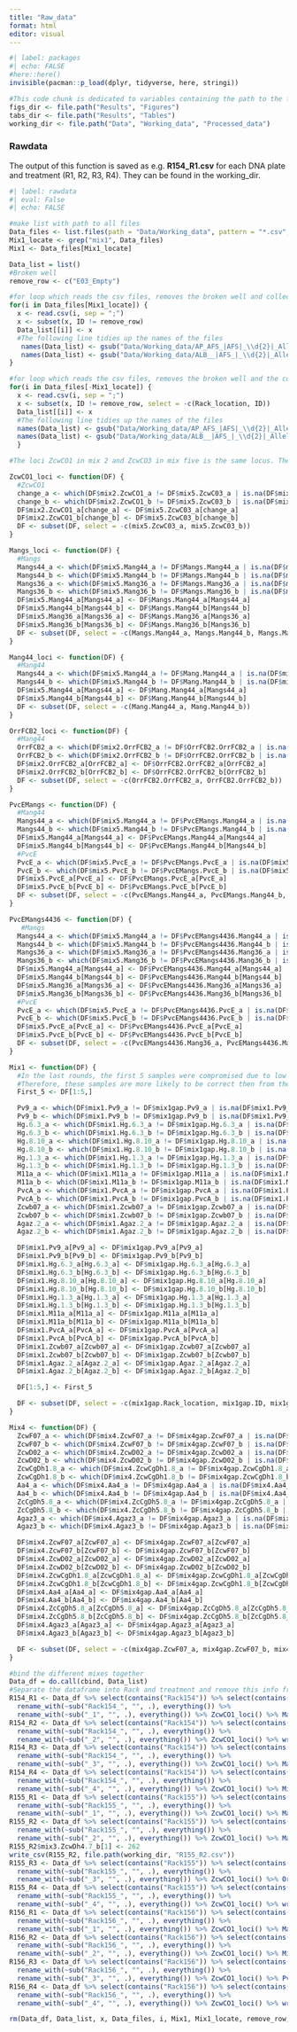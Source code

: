 ```yaml
---
title: "Raw_data"
format: html
editor: visual
---
```


```r
#| label: packages
#| echo: FALSE
#here::here()
invisible(pacman::p_load(dplyr, tidyverse, here, stringi))

#This code chunk is dedicated to variables containing the path to the folder related to the project. 
figs_dir <- file.path("Results", "Figures")
tabs_dir <- file.path("Results", "Tables")
working_dir <- file.path("Data", "Working_data", "Processed_data")
```

### Rawdata
The output of this function is saved as e.g. **R154_R1.csv** for each DNA plate and treatment (R1, R2, R3, R4). They can be found in the working_dir. 
```r
#| label: rawdata
#| eval: False
#| echo: FALSE

#make list with path to all files
Data_files <- list.files(path = "Data/Working_data", pattern = "*.csv", full.names = T)
Mix1_locate <- grep("mix1", Data_files)
Mix1 <- Data_files[Mix1_locate]

Data_list = list()
#Broken well
remove_row <- c("E03_Empty")

#for loop which reads the csv files, removes the broken well and collects the dataframes in one list for mix 1
for(i in Data_files[Mix1_locate]) {
  x <- read.csv(i, sep = ";")
  x <- subset(x, ID != remove_row)
  Data_list[[i]] <- x
  #The following line tidies up the names of the files
   names(Data_list) <- gsub("Data/Working_data/AP_AFS_|AFS|_\\d{2}|_AlleleReport.csv", "", names(Data_list))
   names(Data_list) <- gsub("Data/Working_data/ALB__|AFS_|_\\d{2}|_AlleleReport.csv", "", names(Data_list))
}

#for loop which reads the csv files, removes the broken well and the columns 'rack_location' and 'id' and collects the dataframes in one list for other mixes than mix one.
for(i in Data_files[-Mix1_locate]) {
  x <- read.csv(i, sep = ";")
  x <- subset(x, ID != remove_row, select = -c(Rack_location, ID))
  Data_list[[i]] <- x
  #The following line tidies up the names of the files
  names(Data_list) <- gsub("Data/Working_data/AP_AFS_|AFS|_\\d{2}|_AlleleReport.csv", "", names(Data_list))
  names(Data_list) <- gsub("Data/Working_data/ALB__|AFS_|_\\d{2}|_AlleleReport.csv", "", names(Data_list))
  }

#The loci ZcwCO1 in mix 2 and ZcwCO3 in mix five is the same locus. Therefore, they need to be merged and the second version removed

ZcwCO1_loci <- function(DF) {
  #ZcwCO1
  change_a <- which(DF$mix2.ZcwCO1_a != DF$mix5.ZcwC03_a | is.na(DF$mix2.ZcwCO1_a) == T)
  change_b <- which(DF$mix2.ZcwCO1_b != DF$mix5.ZcwC03_b | is.na(DF$mix2.ZcwCO1_b) == T)
  DF$mix2.ZcwCO1_a[change_a] <- DF$mix5.ZcwC03_a[change_a]
  DF$mix2.ZcwCO1_b[change_b] <- DF$mix5.ZcwC03_b[change_b]
  DF <- subset(DF, select = -c(mix5.ZcwC03_a, mix5.ZcwC03_b))
}

Mangs_loci <- function(DF) {
  #Mangs
  Mangs44_a <- which(DF$mix5.Mang44_a != DF$Mangs.Mang44_a | is.na(DF$mix5.Mang44_a) == T)
  Mangs44_b <- which(DF$mix5.Mang44_b != DF$Mangs.Mang44_b | is.na(DF$mix5.Mang44_b) == T)
  Mangs36_a <- which(DF$mix5.Mang36_a != DF$Mangs.Mang36_a | is.na(DF$mix5.Mang36_a) == T)
  Mangs36_b <- which(DF$mix5.Mang36_b != DF$Mangs.Mang36_b | is.na(DF$mix5.Mang36_b) == T)
  DF$mix5.Mang44_a[Mangs44_a] <- DF$Mangs.Mang44_a[Mangs44_a]
  DF$mix5.Mang44_b[Mangs44_b] <- DF$Mangs.Mang44_b[Mangs44_b]
  DF$mix5.Mang36_a[Mangs36_a] <- DF$Mangs.Mang36_a[Mangs36_a]
  DF$mix5.Mang36_b[Mangs36_b] <- DF$Mangs.Mang36_b[Mangs36_b]
  DF <- subset(DF, select = -c(Mangs.Mang44_a, Mangs.Mang44_b, Mangs.Mang36_a, Mangs.Mang36_b))
}

Mang44_loci <- function(DF) {
  #Mang44
  Mangs44_a <- which(DF$mix5.Mang44_a != DF$Mang.Mang44_a | is.na(DF$mix5.Mang44_a) == T)
  Mangs44_b <- which(DF$mix5.Mang44_b != DF$Mang.Mang44_b | is.na(DF$mix5.Mang44_b) == T)
  DF$mix5.Mang44_a[Mangs44_a] <- DF$Mang.Mang44_a[Mangs44_a]
  DF$mix5.Mang44_b[Mangs44_b] <- DF$Mang.Mang44_b[Mangs44_b]
  DF <- subset(DF, select = -c(Mang.Mang44_a, Mang.Mang44_b))
}

OrrFCB2_loci <- function(DF) {
  #Mang44
  OrrFCB2_a <- which(DF$mix2.OrrFCB2_a != DF$OrrFCB2.OrrFCB2_a | is.na(DF$mix2.OrrFCB2_a) == T)
  OrrFCB2_b <- which(DF$mix2.OrrFCB2_b != DF$OrrFCB2.OrrFCB2_b | is.na(DF$mix2.OrrFCB2_b) == T)
  DF$mix2.OrrFCB2_a[OrrFCB2_a] <- DF$OrrFCB2.OrrFCB2_a[OrrFCB2_a]
  DF$mix2.OrrFCB2_b[OrrFCB2_b] <- DF$OrrFCB2.OrrFCB2_b[OrrFCB2_b]
  DF <- subset(DF, select = -c(OrrFCB2.OrrFCB2_a, OrrFCB2.OrrFCB2_b))
}

PvcEMangs <- function(DF) {
  #Mang44
  Mangs44_a <- which(DF$mix5.Mang44_a != DF$PvcEMangs.Mang44_a | is.na(DF$mix5.Mang44_a) == T)
  Mangs44_b <- which(DF$mix5.Mang44_b != DF$PvcEMangs.Mang44_b | is.na(DF$mix5.Mang44_b) == T)
  DF$mix5.Mang44_a[Mangs44_a] <- DF$PvcEMangs.Mang44_a[Mangs44_a]
  DF$mix5.Mang44_b[Mangs44_b] <- DF$PvcEMangs.Mang44_b[Mangs44_b]
  #PvcE
  PvcE_a <- which(DF$mix5.PvcE_a != DF$PvcEMangs.PvcE_a | is.na(DF$mix5.PvcE_a) == T)
  PvcE_b <- which(DF$mix5.PvcE_b != DF$PvcEMangs.PvcE_b | is.na(DF$mix5.PvcE_b) == T)
  DF$mix5.PvcE_a[PvcE_a] <- DF$PvcEMangs.PvcE_a[PvcE_a]
  DF$mix5.PvcE_b[PvcE_b] <- DF$PvcEMangs.PvcE_b[PvcE_b]
  DF <- subset(DF, select = -c(PvcEMangs.Mang44_a, PvcEMangs.Mang44_b, PvcEMangs.PvcE_a, PvcEMangs.PvcE_b))
}

PvcEMangs4436 <- function(DF) {
   #Mangs
  Mangs44_a <- which(DF$mix5.Mang44_a != DF$PvcEMangs4436.Mang44_a | is.na(DF$mix5.Mang44_a) == T)
  Mangs44_b <- which(DF$mix5.Mang44_b != DF$PvcEMangs4436.Mang44_b | is.na(DF$mix5.Mang44_b) == T)
  Mangs36_a <- which(DF$mix5.Mang36_a != DF$PvcEMangs4436.Mang36_a | is.na(DF$mix5.Mang36_a) == T)
  Mangs36_b <- which(DF$mix5.Mang36_b != DF$PvcEMangs4436.Mang36_b | is.na(DF$mix5.Mang36_b) == T)
  DF$mix5.Mang44_a[Mangs44_a] <- DF$PvcEMangs4436.Mang44_a[Mangs44_a]
  DF$mix5.Mang44_b[Mangs44_b] <- DF$PvcEMangs4436.Mang44_b[Mangs44_b]
  DF$mix5.Mang36_a[Mangs36_a] <- DF$PvcEMangs4436.Mang36_a[Mangs36_a]
  DF$mix5.Mang36_b[Mangs36_b] <- DF$PvcEMangs4436.Mang36_b[Mangs36_b]
  #PvcE
  PvcE_a <- which(DF$mix5.PvcE_a != DF$PvcEMangs4436.PvcE_a | is.na(DF$mix5.PvcE_a) == T)
  PvcE_b <- which(DF$mix5.PvcE_b != DF$PvcEMangs4436.PvcE_b | is.na(DF$mix5.PvcE_b) == T)
  DF$mix5.PvcE_a[PvcE_a] <- DF$PvcEMangs4436.PvcE_a[PvcE_a]
  DF$mix5.PvcE_b[PvcE_b] <- DF$PvcEMangs4436.PvcE_b[PvcE_b]
  DF <- subset(DF, select = -c(PvcEMangs4436.Mang36_a, PvcEMangs4436.Mang36_b, PvcEMangs4436.Mang44_a, PvcEMangs4436.Mang44_b, PvcEMangs4436.PvcE_a, PvcEMangs4436.PvcE_b))
}

Mix1 <- function(DF) {
  #In the last rounds, the first 5 samples were compromised due to low DNA
  #Therefore, these samples are more likely to be correct then from the gapfilling plates
  First_5 <- DF[1:5,]

  Pv9_a <- which(DF$mix1.Pv9_a != DF$mix1gap.Pv9_a | is.na(DF$mix1.Pv9_a) == T)
  Pv9_b <- which(DF$mix1.Pv9_b != DF$mix1gap.Pv9_b | is.na(DF$mix1.Pv9_b) == T)
  Hg.6.3_a <- which(DF$mix1.Hg.6.3_a != DF$mix1gap.Hg.6.3_a | is.na(DF$mix1.Hg.6.3_a) == T)
  Hg.6.3_b <- which(DF$mix1.Hg.6.3_b != DF$mix1gap.Hg.6.3_b | is.na(DF$mix1.Hg.6.3_b) == T)
  Hg.8.10_a <- which(DF$mix1.Hg.8.10_a != DF$mix1gap.Hg.8.10_a | is.na(DF$mix1.Hg.8.10_a) == T)
  Hg.8.10_b <- which(DF$mix1.Hg.8.10_b != DF$mix1gap.Hg.8.10_b | is.na(DF$mix1.Hg.8.10_b) == T)
  Hg.1.3_a <- which(DF$mix1.Hg.1.3_a != DF$mix1gap.Hg.1.3_a | is.na(DF$mix1.Hg.1.3_a) == T)
  Hg.1.3_b <- which(DF$mix1.Hg.1.3_b != DF$mix1gap.Hg.1.3_b | is.na(DF$mix1.Hg.1.3_b) == T)
  M11a_a <- which(DF$mix1.M11a_a != DF$mix1gap.M11a_a | is.na(DF$mix1.M11a_a) == T)
  M11a_b <- which(DF$mix1.M11a_b != DF$mix1gap.M11a_b | is.na(DF$mix1.M11a_b) == T)
  PvcA_a <- which(DF$mix1.PvcA_a != DF$mix1gap.PvcA_a | is.na(DF$mix1.PvcA_a) == T)
  PvcA_b <- which(DF$mix1.PvcA_b != DF$mix1gap.PvcA_b | is.na(DF$mix1.PvcA_b) == T)
  Zcwb07_a <- which(DF$mix1.Zcwb07_a != DF$mix1gap.Zcwb07_a | is.na(DF$mix1.Zcwb07_a) == T)
  Zcwb07_b <- which(DF$mix1.Zcwb07_b != DF$mix1gap.Zcwb07_b | is.na(DF$mix1.Zcwb07_b) == T)
  Agaz.2_a <- which(DF$mix1.Agaz.2_a != DF$mix1gap.Agaz.2_a | is.na(DF$mix1.Agaz.2_a) == T)
  Agaz.2_b <- which(DF$mix1.Agaz.2_b != DF$mix1gap.Agaz.2_b | is.na(DF$mix1.Agaz.2_b) == T)

  DF$mix1.Pv9_a[Pv9_a] <- DF$mix1gap.Pv9_a[Pv9_a]
  DF$mix1.Pv9_b[Pv9_b] <- DF$mix1gap.Pv9_b[Pv9_b]
  DF$mix1.Hg.6.3_a[Hg.6.3_a] <- DF$mix1gap.Hg.6.3_a[Hg.6.3_a]
  DF$mix1.Hg.6.3_b[Hg.6.3_b] <- DF$mix1gap.Hg.6.3_b[Hg.6.3_b]
  DF$mix1.Hg.8.10_a[Hg.8.10_a] <- DF$mix1gap.Hg.8.10_a[Hg.8.10_a]
  DF$mix1.Hg.8.10_b[Hg.8.10_b] <- DF$mix1gap.Hg.8.10_b[Hg.8.10_b]
  DF$mix1.Hg.1.3_a[Hg.1.3_a] <- DF$mix1gap.Hg.1.3_a[Hg.1.3_a]
  DF$mix1.Hg.1.3_b[Hg.1.3_b] <- DF$mix1gap.Hg.1.3_b[Hg.1.3_b]
  DF$mix1.M11a_a[M11a_a] <- DF$mix1gap.M11a_a[M11a_a]
  DF$mix1.M11a_b[M11a_b] <- DF$mix1gap.M11a_b[M11a_b]
  DF$mix1.PvcA_a[PvcA_a] <- DF$mix1gap.PvcA_a[PvcA_a]
  DF$mix1.PvcA_b[PvcA_b] <- DF$mix1gap.PvcA_b[PvcA_b]
  DF$mix1.Zcwb07_a[Zcwb07_a] <- DF$mix1gap.Zcwb07_a[Zcwb07_a]
  DF$mix1.Zcwb07_b[Zcwb07_b] <- DF$mix1gap.Zcwb07_b[Zcwb07_b]
  DF$mix1.Agaz.2_a[Agaz.2_a] <- DF$mix1gap.Agaz.2_a[Agaz.2_a]
  DF$mix1.Agaz.2_b[Agaz.2_b] <- DF$mix1gap.Agaz.2_b[Agaz.2_b]

  DF[1:5,] <- First_5

  DF <- subset(DF, select = -c(mix1gap.Rack_location, mix1gap.ID, mix1gap.Pv9_a, mix1gap.Pv9_b, mix1gap.Hg.6.3_a, mix1gap.Hg.6.3_b, mix1gap.Hg.8.10_a, mix1gap.Hg.8.10_b, mix1gap.Hg.1.3_a, mix1gap.Hg.1.3_b, mix1gap.M11a_a, mix1gap.M11a_b, mix1gap.PvcA_a, mix1gap.PvcA_b, mix1gap.Zcwb07_a, mix1gap.Zcwb07_b, mix1gap.Agaz.2_a, mix1gap.Agaz.2_b))
}

Mix4 <- function(DF) {
  ZcwF07_a <- which(DF$mix4.ZcwF07_a != DF$mix4gap.ZcwF07_a | is.na(DF$mix4.ZcwF07_a) == T)
  ZcwF07_b <- which(DF$mix4.ZcwF07_b != DF$mix4gap.ZcwF07_b | is.na(DF$mix4.ZcwF07_b) == T)
  ZcwD02_a <- which(DF$mix4.ZcwD02_a != DF$mix4gap.ZcwD02_a | is.na(DF$mix4.ZcwD02_a) == T)
  ZcwD02_b <- which(DF$mix4.ZcwD02_b != DF$mix4gap.ZcwD02_b | is.na(DF$mix4.ZcwD02_b) == T)
  ZcwCgDh1.8_a <- which(DF$mix4.ZcwCgDh1.8_a != DF$mix4gap.ZcwCgDh1.8_a | is.na(DF$mix4.ZcwCgDh1.8_a) == T)
  ZcwCgDh1.8_b <- which(DF$mix4.ZcwCgDh1.8_b != DF$mix4gap.ZcwCgDh1.8_b | is.na(DF$mix4.ZcwCgDh1.8_b) == T)
  Aa4_a <- which(DF$mix4.Aa4_a != DF$mix4gap.Aa4_a | is.na(DF$mix4.Aa4_a) == T)
  Aa4_b <- which(DF$mix4.Aa4_b != DF$mix4gap.Aa4_b | is.na(DF$mix4.Aa4_b) == T)
  ZcCgDh5.8_a <- which(DF$mix4.ZcCgDh5.8_a != DF$mix4gap.ZcCgDh5.8_a | is.na(DF$mix4.ZcCgDh5.8_a) == T)
  ZcCgDh5.8_b <- which(DF$mix4.ZcCgDh5.8_b != DF$mix4gap.ZcCgDh5.8_b | is.na(DF$mix4.ZcCgDh5.8_b) == T)
  Agaz3_a <- which(DF$mix4.Agaz3_a != DF$mix4gap.Agaz3_a | is.na(DF$mix4.Agaz3_a) == T)
  Agaz3_b <- which(DF$mix4.Agaz3_b != DF$mix4gap.Agaz3_b | is.na(DF$mix4.Agaz3_b) == T)

  DF$mix4.ZcwF07_a[ZcwF07_a] <- DF$mix4gap.ZcwF07_a[ZcwF07_a]
  DF$mix4.ZcwF07_b[ZcwF07_b] <- DF$mix4gap.ZcwF07_b[ZcwF07_b]
  DF$mix4.ZcwD02_a[ZcwD02_a] <- DF$mix4gap.ZcwD02_a[ZcwD02_a]
  DF$mix4.ZcwD02_b[ZcwD02_b] <- DF$mix4gap.ZcwD02_b[ZcwD02_b]
  DF$mix4.ZcwCgDh1.8_a[ZcwCgDh1.8_a] <- DF$mix4gap.ZcwCgDh1.8_a[ZcwCgDh1.8_a]
  DF$mix4.ZcwCgDh1.8_b[ZcwCgDh1.8_b] <- DF$mix4gap.ZcwCgDh1.8_b[ZcwCgDh1.8_b]
  DF$mix4.Aa4_a[Aa4_a] <- DF$mix4gap.Aa4_a[Aa4_a]
  DF$mix4.Aa4_b[Aa4_b] <- DF$mix4gap.Aa4_b[Aa4_b]
  DF$mix4.ZcCgDh5.8_a[ZcCgDh5.8_a] <- DF$mix4gap.ZcCgDh5.8_a[ZcCgDh5.8_a]
  DF$mix4.ZcCgDh5.8_b[ZcCgDh5.8_b] <- DF$mix4gap.ZcCgDh5.8_b[ZcCgDh5.8_b]
  DF$mix4.Agaz3_a[Agaz3_a] <- DF$mix4gap.Agaz3_a[Agaz3_a]
  DF$mix4.Agaz3_b[Agaz3_b] <- DF$mix4gap.Agaz3_b[Agaz3_b]

  DF <- subset(DF, select = -c(mix4gap.ZcwF07_a, mix4gap.ZcwF07_b, mix4gap.ZcwD02_a, mix4gap.ZcwD02_b, mix4gap.ZcwCgDh1.8_a, mix4gap.ZcwCgDh1.8_b, mix4gap.Aa4_a, mix4gap.Aa4_b, mix4gap.ZcCgDh5.8_a, mix4gap.ZcCgDh5.8_b, mix4gap.Agaz3_a, mix4gap.Agaz3_b))
}

#bind the different mixes together
Data_df = do.call(cbind, Data_list)
#Separate the dataframe into Rack and treatment and remove this info from column names
R154_R1 <- Data_df %>% select(contains("Rack154")) %>% select(contains("_1")) %>%
  rename_with(~sub("Rack154_", "", .), everything()) %>%
  rename_with(~sub("_1", "", .), everything()) %>% ZcwCO1_loci() %>% Mangs_loci() %>% write_csv(., file.path(working_dir, "R154_R1.csv"))
R154_R2 <- Data_df %>% select(contains("Rack154")) %>% select(contains("_2")) %>%
  rename_with(~sub("Rack154_", "", .), everything()) %>%
  rename_with(~sub("_2", "", .), everything()) %>% ZcwCO1_loci() %>% write_csv(., file.path(working_dir, "R154_R2.csv"))
R154_R3 <- Data_df %>% select(contains("Rack154")) %>% select(contains("_3")) %>%
  rename_with(~sub("Rack154_", "", .), everything()) %>%
  rename_with(~sub("_3", "", .), everything()) %>% ZcwCO1_loci() %>% Mang44_loci() %>% OrrFCB2_loci() %>% Mix1() %>% Mix4() %>% write_csv(., file.path(working_dir, "R154_R3.csv"))
R154_R4 <- Data_df %>% select(contains("Rack154")) %>% select(contains("_4")) %>%
  rename_with(~sub("Rack154_", "", .), everything()) %>%
  rename_with(~sub("_4", "", .), everything()) %>% ZcwCO1_loci() %>% Mix1() %>% write_csv(., file.path(working_dir, "R154_R4.csv"))
R155_R1 <- Data_df %>% select(contains("Rack155")) %>% select(contains("_1")) %>%
  rename_with(~sub("Rack155_", "", .), everything()) %>%
  rename_with(~sub("_1", "", .), everything()) %>% ZcwCO1_loci() %>% Mangs_loci() %>% write_csv(., file.path(working_dir, "R155_R1.csv"))
R155_R2 <- Data_df %>% select(contains("Rack155")) %>% select(contains("_2")) %>%
  rename_with(~sub("Rack155_", "", .), everything()) %>%
  rename_with(~sub("_2", "", .), everything()) %>% ZcwCO1_loci() %>% Mang44_loci()
R155_R2$mix3.ZcwDh4.7_b[1] <- 262
write_csv(R155_R2, file.path(working_dir, "R155_R2.csv"))
R155_R3 <- Data_df %>% select(contains("Rack155")) %>% select(contains("_3")) %>%
  rename_with(~sub("Rack155_", "", .), everything()) %>%
  rename_with(~sub("_3", "", .), everything()) %>% ZcwCO1_loci() %>% OrrFCB2_loci() %>% PvcEMangs() %>% write_csv(., file.path(working_dir, "R155_R3.csv"))
R155_R4 <- Data_df %>% select(contains("Rack155")) %>% select(contains("_4")) %>%
  rename_with(~sub("Rack155_", "", .), everything()) %>%
  rename_with(~sub("_4", "", .), everything()) %>% ZcwCO1_loci() %>% write_csv(., file.path(working_dir, "R155_R4.csv"))
R156_R1 <- Data_df %>% select(contains("Rack156")) %>% select(contains("_1")) %>%
  rename_with(~sub("Rack156_", "", .), everything()) %>%
  rename_with(~sub("_1", "", .), everything()) %>% ZcwCO1_loci() %>% Mangs_loci() %>% write_csv(., file.path(working_dir, "R156_R1.csv"))
R156_R2 <- Data_df %>% select(contains("Rack156")) %>% select(contains("_2")) %>%
  rename_with(~sub("Rack156_", "", .), everything()) %>%
  rename_with(~sub("_2", "", .), everything()) %>% ZcwCO1_loci() %>% Mix4() %>% write_csv(., file.path(working_dir, "R156_R2.csv"))
R156_R3 <- Data_df %>% select(contains("Rack156")) %>% select(contains("_3")) %>%
  rename_with(~sub("Rack156_", "", .), everything()) %>%
  rename_with(~sub("_3", "", .), everything()) %>% ZcwCO1_loci() %>% PvcEMangs4436() %>% write_csv(., file.path(working_dir, "R156_R3.csv"))
R156_R4 <- Data_df %>% select(contains("Rack156")) %>% select(contains("_4")) %>%
  rename_with(~sub("Rack156_", "", .), everything()) %>%
  rename_with(~sub("_4", "", .), everything()) %>% ZcwCO1_loci() %>% write_csv(., file.path(working_dir, "R156_R4.csv"))

rm(Data_df, Data_list, x, Data_files, i, Mix1, Mix1_locate, remove_row, Mang44_loci, Mangs_loci, Mix4, Mix1, OrrFCB2_loci, PvcEMangs, PvcEMangs4436, ZcwCO1_loci)
```
